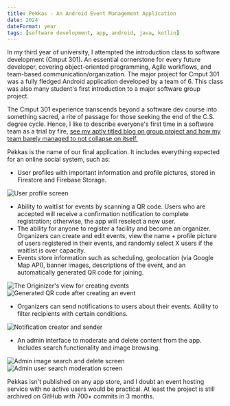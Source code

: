 ```yaml
---
title: Pekkas - An Android Event Management Application
date: 2024
dateFormat: year
tags: [software development, app, android, java, kotlin]
---
```


In my third year of university, I attempted the introduction class to software development (Cmput 301). An essential
cornerstone for every future developer, covering object-oriented programming, Agile workflows, and team-based
communication/organization. The major project for Cmput 301 was a fully fledged Android application developed by a team
of 6. This class was also many student's first introduction to a major software group project.

The Cmput 301 experience transcends beyond a software dev course into something sacred, a rite of passage for those
seeking the end of the C.S. degree cycle. Hence, I like to describe everyone's first time in a software team as a trial
by fire,
[see my aptly titled blog on group project and how my team barely managed to not collapse on itself.](/blog/first-group-project)

Pekkas is the name of our final application. It includes everything expected for an online social system, such as:

- User profiles with important information and profile pictures, stored in Firestore and Firebase Storage.

![User profile screen](./Screenshot_20250705_213717_mini-pekkas.avif)

- Ability to waitlist for events by scanning a QR code. Users who are accepted will receive a confirmation notification
  to complete registration; otherwise, the app will reselect a new user.
- The ability for anyone to register a facility and become an organizer. Organizers can create and edit events, view the
  name + profile picture of users registered in their events, and randomly select X users if the waitlist is over
  capacity.
- Events store information such as scheduling, geolocation (via Google Map API), banner images, descriptions of the
  event, and an automatically generated QR code for joining.

![The Originizer's view for creating events](./Screenshot_20250705_213403_mini-pekkas.avif)
![Generated QR code after creating an event](./Screenshot_20250705_213547_mini-pekkas.avif)

- Organizers can send notifications to users about their events. Ability to filter recipients with certain conditions.

![Notification creator and sender](./Screenshot_20250705_213705_mini-pekkas.avif)

- An admin interface to moderate and delete content from the app. Includes search functionality and image browsing.

![Admin image search and delete screen](./Screenshot_20250705_213750_mini-pekkas.avif)
![Admin user search moderation screen](./Screenshot_20250705_213824_mini-pekkas.avif)

Pekkas isn't published on any app store, and I doubt an event hosting service with no active users would be practical.
At least the project is still archived on GitHub with 700+ commits in 3 months.
